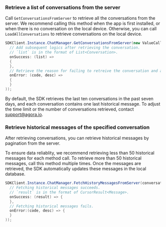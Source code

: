 <PlatformWrapper platform="windows">

### Retrieve a list of conversations from the server

Call `GetConversationsFromServer` to retrieve all the conversations from the server. We recommend calling this method when the app is first installed, or when there is no conversation on the local device. Otherwise, you can call `LoadAllConversations` to retrieve conversations on the local device.

```C#
SDKClient.Instance.ChatManager.GetConversationsFromServer(new ValueCallBack<List<Conversation>>(
  // Add subsequent logics after retrieving the conversation.
  // `list` is in the format of List<Conversation>.
  onSuccess: (list) =>
  {
  },
  // Retrieve the reason for failing to retreive the conversation and add troubleshooting logics accordingly.
  onError: (code, desc) =>
  {
  }
));
```

By default, the SDK retrieves the last ten conversations in the past seven days, and each conversation contains one last historical message. To adjust the time limit or the number of conversations retrieved, contact support@agora.io.

### Retrieve historical messages of the specified conversation

After retrieving conversations, you can retrieve historical messages by pagination from the server. 

To ensure data reliablity, we recommend retrieving less than 50 historical messages for each method call. To retrieve more than 50 historical messages, call this method multiple times. Once the messages are retrieved, the SDK automatically updates these messages in the local database.

```C#
SDKClient.Instance.ChatManager.FetchHistoryMessagesFromServer(conversationId, type, startId, pageSize, new ValueCallBack<CursorResult<Message>>(
  // Fetching historical messages succeeds.
  // `result` is in the format of CursorResult<Message>.
  onSuccess: (result) => {
  },
  // Fetching historical messages fails.
  onError:(code, desc) => {
  }
));
```

</PlatformWrapper>